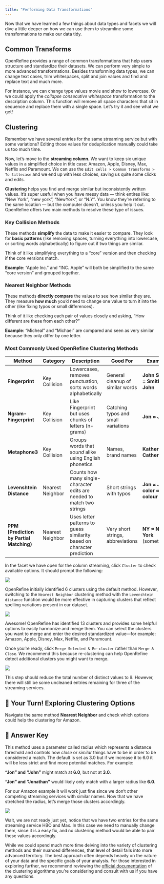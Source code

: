 ```yaml
---
title: "Performing Data Transformations"
---
```


Now that we have learned a few things about data types and facets we will dive a little deeper on how we can use them to streamline some transformations to make our data tidy.

## Common Transforms

OpenRefine provides a range of common transformations that help users structure and standardize their datasets. We can perform very simple to more advanced transformations. Besides transforming data types, we can change text cases, trim whitespaces, split and join values and find and replace text and much more.

For instance, we can change type values movie and show to lowercase. Or we could apply the *collapse consecutive whitespace* transformation to the description column. This function will remove all space characters that sit in sequence and replace them with a single space. Let's try it and see what we get!

## Clustering

Remember we have several entries for the same streaming service but with some variations? Editing those values for deduplication manually could take us too much time.

Now, let's move to the **streaming column**. We want to keep six unique values in a simplified choice in title case: Amazon, Apple, Disney, Max, Netflix and Paramount. We can use the `Edit cells > Common transforms > To titlecase` and we end up with less choices, saving us quite some clicks and edits.

**Clustering** helps you find and merge similar but inconsistently written values. It’s super useful when you have messy data — think entires like: “New York”, “new york”, “NewYork”, or “N.Y". You know they’re referring to the same location — but the computer doesn’t, unless you help it out. OpenRefine offers two main methods to resolve these type of issues.

### **Key Collision Methods**

These methods **simplify** the data to make it easier to compare. They look for **basic patterns** (like removing spaces, turning everything into lowercase, or sorting words alphabetically) to figure out if two things are similar.

Think of it like simplifying everything to a "core" version and then checking if the core versions match.

**Example**: "Apple Inc." and "INC. Apple" will both be simplified to the same "core version" and grouped together.

### **Nearest Neighbor Methods**

These methods **directly compare** the values to see how similar they are. They measure **how much** you’d need to change one value to turn it into the other (like fixing typos or small differences).

Think of it like checking each pair of values closely and asking, "How different are these from each other?"

**Example**: "Micheal" and "Michael" are compared and seen as very similar because they only differ by one letter.

### Most Commonly Used OpenRefine Clustering Methods

| **Method**                               | Category         | **Description**                                                        | **Good For**                        | **Example**                    |
|---------------|---------------|---------------|---------------|---------------|
| **Fingerprint**                          | Key Collision    | Lowercases, removes punctuation, sorts words alphabetically            | General cleanup of similar words    | **John Smith = Smith John**    |
| **Ngram-Fingerprint**                    | Key Collision    | Like Fingerprint but uses chunks of letters (n-grams)                  | Catching typos and small variations | **Jon ≈ John**                 |
| **Metaphone3**                           | Key Collision    | Groups words that *sound* alike using English phonetics                | Names, brand names                  | **Katherine ≈ Catherine**      |
| **Levenshtein Distance**                 | Nearest Neighbor | Counts how many single-character edits are needed to match two strings | Short strings with typos            | **Jon ≈ John, color ≈ colour** |
| **PPM (Prediction by Partial Matching)** | Nearest Neighbor | Uses letter patterns to guess similarity based on character prediction | Very short strings, abbreviations   | **NY ≈ New York** (sometimes)  |

In the facet we have open for the column streaming, click `Cluster` to check available options. It should prompt the following:

![](images/keycollision.png)

OpenRefine initially identified 6 clusters using the default method. However, switching to the `Nearest Neighbor` clustering method with the `Levenshtein distance` function would be more effective in capturing clusters that reflect spelling variations present in our dataset.

![](images/clustering-levensthein.png)

Awesome! OpenRefine has identified 13 clusters and provides some helpful options to easily harmonize and merge them. You can select the clusters you want to merge and enter the desired standardized value—for example: Amazon, Apple, Disney, Max, Netflix, and Paramount.

Once you're ready, click `Merge Selected & Re-cluster` rather than `Merge & Close`. We recommend this because re-clustering can help OpenRefine detect additional clusters you might want to merge.

![](images/nearestn-clustering.png)

This step should reduce the total number of distinct values to 9. However, there will still be some uncleaned entries remaining for three of the streaming services.

::: {.callout-note collapse="true" icon="false"}
## 🧠 Your Turn! Exploring Clustering Options

Navigate the same method **Nearest Neighbor** and check which options could help the clustering for Amazon.

::: {.callout-note icon="false"}
## 🔑 Answer Key

This method uses a parameter called radius which represents a distance threshold and controls how *close* or *similar* things have to be in order to be considered a match. The default is set as 3.0 but if we increase it to 6.0 it will be less strict and find more potential matches. For example:

**"Jon" and "John"** might match at **6.0**, but not at **3.0**.

**"Jon" and "Jonathan"** would likely only match with a larger radius like **6.0**.

For our Amazon example it will work just fine since we don't other competing streaming services with similar names. Now that we have stretched the radius, let's merge those clusters accordingly.

![](images/amazon-clustering.png)
:::
:::

Wait, we are not ready just yet, notice that we have two entries for the same streaming service HBO and Max. In this case we need to manually change them, since it is a easy fix, and no clustering method would be able to pair these values accordingly.

::: callout-important
While we could spend much more time delving into the variety of clustering methods and their nuanced differences, that level of detail falls into more advanced territory. The best approach often depends heavily on the nature of your data and the specific goals of your analysis. For those interested in exploring further, we recommend reviewing the [official documentation](https://openrefine.org/docs/technical-reference/clustering-in-depth) of the clustering algorithms you're considering and consult with us if you have any questions.
:::
